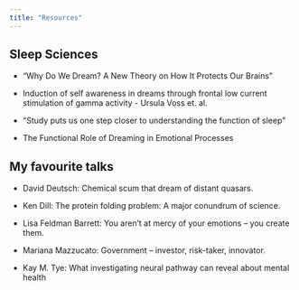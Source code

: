 ```yaml
---
title: "Resources"
---
```


<!-- <font size="2.5"> {{< fa solid square-arrow-up-right >}} External Link </font> -->

## Sleep Sciences

-   "Why Do We Dream? A New Theory on How It Protects Our Brains" <a href="https://time.com/5925206/why-do-we-dream/" class="fa-solid fa-arrow-up-right-from-square" target="_blank" style="text-decoration:none" ></a>

-   Induction of self awareness in dreams through frontal low current stimulation of gamma activity - Ursula Voss et. al. <a href="https://pubmed.ncbi.nlm.nih.gov/24816141/" class="fa-solid fa-arrow-up-right-from-square" target="_blank" style="text-decoration:none" ></a>

-   "Study puts us one step closer to understanding the function of sleep" <a href="https://news.wisc.edu/study-puts-us-one-step-closer-to-understanding-the-function-of-sleep/" class="fa-solid fa-arrow-up-right-from-square" target="_blank" style="text-decoration:none" ></a>

-   The Functional Role of Dreaming in Emotional Processes <a href="https://www.frontiersin.org/article/10.3389/fpsyg.2019.00459/full" class="fa-solid fa-arrow-up-right-from-square" target="_blank" style="text-decoration:none" ></a>


## My favourite talks

-   David Deutsch: Chemical scum that dream of distant quasars. 
<a href="https://www.ted.com/talks/david_deutsch_chemical_scum_that_dream_of_distant_quasars?language=en" class="fa-solid fa-arrow-up-right-from-square" target="_blank" style="text-decoration:none" class="fa-solid fa-arrow-up-right-from-square" target="_blank" style="text-decoration:none"></a>

-   Ken Dill: The protein folding problem: A major conundrum of science. <a href="https://www.youtube.com/watch?v=zm-3kovWpNQ&list=PL7-2JDxLBi5ky7TkTsg9ZaXtw5tT3FbgU&index=20&t=4s" class="fa-solid fa-arrow-up-right-from-square" target="_blank" style="text-decoration:none"></a>

-   Lisa Feldman Barrett: You aren't at mercy of your emotions -- you create them. 
<a href="https://www.ted.com/talks/lisa_feldman_barrett_you_aren_t_at_the_mercy_of_your_emotions_your_brain_creates_them?language=en" class="fa-solid fa-arrow-up-right-from-square" target="_blank" style="text-decoration:none"></a>

-   Mariana Mazzucato: Government -- investor, risk-taker, innovator.
<a href="https://www.ted.com/talks/mariana_mazzucato_government_investor_risk_taker_innovator?language=en" class="fa-solid fa-arrow-up-right-from-square" target="_blank" style="text-decoration:none"></a>

-   Kay M. Tye: What investigating neural pathway can reveal about mental health
<a href="https://www.ted.com/talks/kay_m_tye_what_investigating_neural_pathways_can_reveal_about_mental_health?language=en" class="fa-solid fa-arrow-up-right-from-square" target="_blank" style="text-decoration:none"></a>

<!-- Add icon library -->

<link rel="stylesheet" href="https://cdnjs.cloudflare.com/ajax/libs/font-awesome/4.7.0/css/font-awesome.min.css">

<link rel="stylesheet" href="https://use.fontawesome.com/releases/v5.8.1/css/all.css" integrity="sha384-50oBUHEmvpQ+1lW4y57PTFmhCaXp0ML5d60M1M7uH2+nqUivzIebhndOJK28anvf" crossorigin="anonymous">

<link rel="stylesheet" href="https://cdn.rawgit.com/jpswalsh/academicons/master/css/academicons.min.css">

